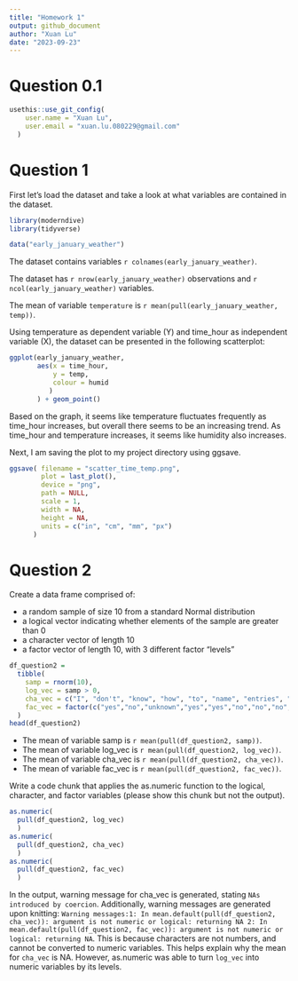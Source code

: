```yaml
---
title: "Homework 1"
output: github_document
author: "Xuan Lu"
date: "2023-09-23"
---
```

# Question 0.1

```r

usethis::use_git_config(
    user.name = "Xuan Lu", 
    user.email = "xuan.lu.080229@gmail.com"
  )

```


# Question 1

First let's load the dataset and take a look at what variables are contained in the dataset.

```r
library(moderndive)
library(tidyverse)
```


```r

data("early_january_weather")

```
The dataset contains variables `r colnames(early_january_weather)`.

The dataset has `r nrow(early_january_weather)` observations 
and `r ncol(early_january_weather)` variables.

The mean of variable `temperature` is `r mean(pull(early_january_weather, temp))`. 

Using temperature as dependent variable (Y) and time_hour as independent variable (X), the dataset can be presented in the following scatterplot: 

```r

ggplot(early_january_weather, 
       aes(x = time_hour, 
           y = temp, 
           colour = humid
          )
       ) + geom_point()

```

Based on the graph, it seems like temperature fluctuates frequently as time_hour increases, but overall there seems to be an increasing trend. As time_hour and temperature increases, it seems like humidity also increases.

Next, I am saving the plot to my project directory using ggsave.

```r

ggsave( filename = "scatter_time_temp.png", 
        plot = last_plot(), 
        device = "png", 
        path = NULL, 
        scale = 1, 
        width = NA, 
        height = NA, 
        units = c("in", "cm", "mm", "px")
      )

```

# Question 2

Create a data frame comprised of:

* a random sample of size 10 from a standard Normal distribution
* a logical vector indicating whether elements of the sample are greater than 0
* a character vector of length 10
* a factor vector of length 10, with 3 different factor “levels”

```r

df_question2 = 
  tibble(
    samp = rnorm(10),
    log_vec = samp > 0,
    cha_vec = c("I", "don't", "know", "how", "to", "name", "entries", "in", "this", "vector"),
    fac_vec = factor(c("yes","no","unknown","yes","yes","no","no","no","yes","yes"))
  )
head(df_question2)

```

* The mean of variable samp is `r mean(pull(df_question2, samp))`.
* The mean of variable log_vec is `r mean(pull(df_question2, log_vec))`.
* The mean of variable cha_vec is `r mean(pull(df_question2, cha_vec))`.
* The mean of variable fac_vec is `r mean(pull(df_question2, fac_vec))`.

Write a code chunk that applies the as.numeric function to the logical, character, and factor variables (please show this chunk but not the output). 

```r

as.numeric(
  pull(df_question2, log_vec)
  )
as.numeric(
  pull(df_question2, cha_vec)
  )
as.numeric(
  pull(df_question2, fac_vec)
  )

```

In the output, warning message for cha_vec is generated, stating `NAs introduced by coercion`. 
Additionally, warning messages are generated upon knitting: 
`Warning messages:1: In mean.default(pull(df_question2, cha_vec)): argument is not numeric or logical: returning NA 2: In mean.default(pull(df_question2, fac_vec)): argument is not numeric or logical: returning NA`.
This is because characters are not numbers, and cannot be converted to numeric variables. This helps explain why the mean for `cha_vec` is NA. However, as.numeric was able to turn `log_vec` into numeric variables by its levels. 
